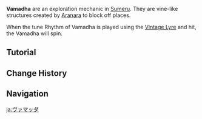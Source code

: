 {{Stub|images}}
{{Terminology Infobox
|image  = Vamadha.png
|type   = Exploration
|region = Sumeru
}}
'''Vamadha''' are an exploration mechanic in [[Sumeru]]. They are vine-like structures created by [[Aranara]] to block off places.

When the tune Rhythm of Vamadha is played using the [[Vintage Lyre]] and hit, the Vamadha will spin.

==Tutorial==
{{Transclude|Tutorial/Rhythm of Vamadha}}

==Change History==
{{Change History|3.0}}

==Navigation==
{{Exploration Navbox|Sumeru}}

[[ja:ヴァマッダ]]